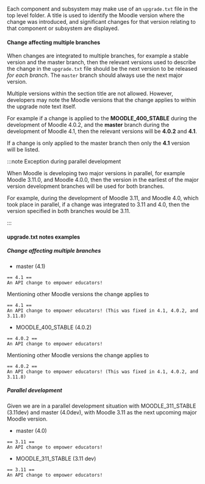 <!-- markdownlint-disable first-line-heading -->
Each component and subsystem may make use of an `upgrade.txt` file in the top level folder. A title is used to identify the Moodle version where the change was introduced, and significant changes for that version relating to that component or subsystem are displayed.

#### Change affecting multiple branches

When changes are integrated to multiple branches, for example a stable version and the master branch, then the relevant versions used to describe the change in the `upgrade.txt` file should be the next version to be released _for each branch_. The `master` branch should always use the next major version.

Multiple versions within the section title are not allowed. However, developers may note the Moodle versions that the change applies to within the upgrade note text itself.

For example if a change is applied to the **MOODLE_400_STABLE** during the development of Moodle 4.0.2, and the **master** branch during the development of Moodle 4.1, then the relevant versions will be **4.0.2** and **4.1**.

If a change is only applied to the master branch then only the **4.1** version will be listed.

:::note Exception during parallel development

When Moodle is developing two major versions in parallel, for example Moodle 3.11.0, and Moodle 4.0.0, then the
version in the earliest of the major version development branches will be used for both branches.

For example, during the development of Moodle 3.11, and Moodle 4.0, which took place in parallel, if a change was integrated to 3.11 and 4.0, then the version specified in both branches would be 3.11.

:::

#### upgrade.txt notes examples

##### Change affecting multiple branches

- master (4.1)

```
== 4.1 ==
An API change to empower educators!
```

Mentioning other Moodle versions the change applies to

```
== 4.1 ==
An API change to empower educators! (This was fixed in 4.1, 4.0.2, and 3.11.8)
```

- MOODLE_400_STABLE (4.0.2)

```
== 4.0.2 ==
An API change to empower educators!
```

Mentioning other Moodle versions the change applies to

```
== 4.0.2 ==
An API change to empower educators! (This was fixed in 4.1, 4.0.2, and 3.11.8)
```

##### Parallel development

Given we are in a parallel development situation with MOODLE_311_STABLE (3.11dev) and master (4.0dev), with Moodle 3.11 as the next upcoming major Moodle version.

- master (4.0)

```
== 3.11 ==
An API change to empower educators!
```

- MOODLE_311_STABLE (3.11 dev)

```
== 3.11 ==
An API change to empower educators!
```
